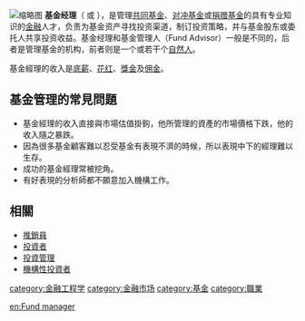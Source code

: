 {{Unreferenced|time=2021-02-10T05:02:12+00:00}}
[[File:นายกรัฐมนตรี_หารือกับผู้จัดการกองทุน_(Fund_Managers)_(_-_Flickr_-_Abhisit_Vejjajiva_(10).jpg|缩略图]]
{{Portal|經濟學|Emblem-money.svg}}
'''基金经理'''（{{lang-en|Fund Manager}} 或 {{lang|en|Money Manager}}），是管理[[共同基金|共同基金]]、[[对冲基金|对冲基金]]或[[慈善基金|捐赠基金]]的具有专业知识的[[金融|金融]]人才，负责为基金资产寻找投资渠道，制订投资策略，并与基金股东或委托人共享投资收益。基金经理和基金管理人（Fund Advisor）一般是不同的，后者是管理基金的机构，前者则是一个或若干个[[自然人|自然人]]。

基金經理的收入是[[工资|底薪]]、[[花红|花红]]、[[獎金|獎金]]及[[佣金|佣金]]。

==基金管理的常見問題==
* 基金經理的收入直接與市場估值掛鉤，他所管理的資產的市場價格下跌，他的收入隨之暴跌。
* 因為很多基金顧客難以忍受基金有表現不濟的時候，所以表現中下的經理難以生存。
* 成功的基金經理常被挖角。
* 有好表現的分析師都不願意加入機構工作。

==相關==
* [[推銷員|推銷員]]
* [[投資者|投資者]]
* [[投資管理|投資管理]]
* [[機構性投資者|機構性投資者]]

{{Finance-stub}}

[[category:金融工程学|category:金融工程学]]
[[category:金融市场|category:金融市场]]
[[category:基金|category:基金]]
[[category:職業|category:職業]]

[[en:Fund_manager|en:Fund manager]]